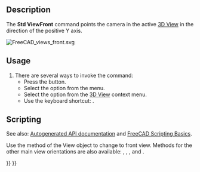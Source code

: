 <languages/>
<translate>

<!--T:14-->
{{Docnav
|[[Std_ViewHome|ViewHome]]
|[[Std_ViewTop|ViewTop]]
|[[Std_View_Menu|Std View Menu]]
|IconL=Std_ViewHome.svg
|IconR=Std_ViewTop.svg
|IconC=Freecad.svg
}}

<!--T:5-->
{{GuiCommand
|Name=Std ViewFront
|MenuLocation=View → Standard views → Front
|Workbenches=All
|Shortcut={{KEY|1}}
|SeeAlso=[[Std_ViewTop|Std ViewTop]], [[Std_ViewRight|Std ViewRight]]
}}

==Description== <!--T:6-->

<!--T:7-->
The '''Std ViewFront''' command points the camera in the active [[3D_View|3D View]] in the direction of the positive Y axis.

</translate>
[[Image:FreeCAD_views_front.svg]]
<translate>
<!--T:4-->
{{Caption|Arrow 1 points in the direction of the front view}}

==Usage== <!--T:8-->

<!--T:9-->
# There are several ways to invoke the command:
#* Press the {{Button|[[Image:Std_ViewFront.svg|16px]] [[Std_ViewFront|Front]]}} button.
#* Select the {{MenuCommand|View → Standard views → [[Image:Std_ViewFront.svg|16px]] Front}} option from the menu.
#* Select the {{MenuCommand|Standard views → [[Image:Std_ViewFront.svg|16px]] Front}} option from the [[3D_View|3D View]] context menu.
#* Use the keyboard shortcut: {{KEY|1}}.

==Scripting== <!--T:10-->

<!--T:11-->
See also: [https://freecad.github.io/SourceDoc/ Autogenerated API documentation] and [[FreeCAD_Scripting_Basics|FreeCAD Scripting Basics]].

<!--T:12-->
Use the {{incode|viewFront}} method of the View object to change to front view. Methods for the other main view orientations are also available: {{incode|viewTop}}, {{incode|viewRight}}, {{incode|viewRear}}, {{incode|viewBottom}} and {{incode|viewRight}}.

</translate>
{{Code|code=
import FreeCADGui

view = FreeCADGui.ActiveDocument.ActiveView
view.viewFront()
}}
<translate>


<!--T:15-->
{{Docnav
|[[Std_ViewHome|ViewHome]]
|[[Std_ViewTop|ViewTop]]
|[[Std_View_Menu|Std View Menu]]
|IconL=Std_ViewHome.svg
|IconR=Std_ViewTop.svg
|IconC=Freecad.svg
}}

</translate>
{{Std_Base_navi{{#translation:}}}}
{{Userdocnavi{{#translation:}}}}